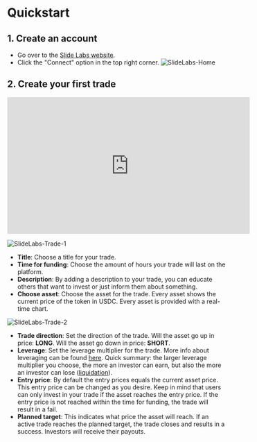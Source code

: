 

<HeroPattern />

# Quickstart

## 1. Create an account

- Go over to the [Slide Labs website](https://slidelabs.xyz/).
- Click the "Connect" option in the top right corner.
  ![SlideLabs-Home](/images/slidelabs-home.png)

## 2. Create your first trade

<iframe
  width="560"
  height="315"
  src="https://www.youtube.com/embed/VVNOwUVg4Z0"
  title="Slide Trade - How to open a trade?"
  frameborder="0"
  allow="accelerometer; autoplay; clipboard-write; encrypted-media; gyroscope; picture-in-picture; web-share"
  allowfullscreen
></iframe>

![SlideLabs-Trade-1](/images/slidelabs-trade-1.png)

- **Title**: Choose a title for your trade.
- **Time for funding**: Choose the amount of hours your trade will last on the platform.
- **Description**: By adding a description to your trade, you can educate others that want to invest or just inform them about something.
- **Choose asset**: Choose the asset for the trade. Every asset shows the current price of the token in USDC. Every asset is provided with a real-time chart.

![SlideLabs-Trade-2](/images/slidelabs-trade-2.png)

- **Trade direction**: Set the direction of the trade. Will the asset go up in price: **LONG**. Will the asset go down in price: **SHORT**.
- **Leverage**: Set the leverage multiplier for the trade. More info about leveraging can be found [here](./faq#what-is-leveraging). Quick summary: the larger leverage multiplier you choose, the more an investor can earn, but also the more an investor can lose ([liquidation](./faq#what-is-liquidation)).
- **Entry price**: By default the entry prices equals the current asset price. This entry price can be changed as you desire. Keep in mind that users can only invest in your trade if the asset reaches the entry price. If the entry price is not reached within the time for funding, the trade will result in a fail.
- **Planned target**: This indicates what price the asset will reach. If an active trade reaches the planned target, the trade closes and results in a success. Investors will receive their payouts.
